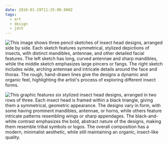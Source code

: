 ```yaml
---
date: 2010-01-29T11:25:00.000Z
tags:
  - art
  - design
  - jdch
---
```

![This image shows three pencil sketches of insect head designs, arranged side by side. Each sketch features symmetrical, stylized depictions of insects, with distinct mandibles, antennae, and other detailed facial features. The left sketch has long, curved antennae and sharp mandibles, while the middle sketch emphasizes large pincers or fangs. The right sketch includes wide, arching antennae and intricate details around the face and thorax. The rough, hand-drawn lines give the designs a dynamic and organic feel, highlighting the artist's process of exploring different insect forms.](/assets/art/20100129-insects-sketches.jpg)

![This graphic features six stylized insect head designs, arranged in two rows of three. Each insect head is framed within a black triangle, giving them a symmetrical, geometric appearance. The designs vary in form, with some having prominent mandibles, antennae, or horns, while others feature intricate patterns resembling wings or sharp appendages. The black-and-white contrast emphasizes the bold, abstract nature of the designs, making them resemble tribal symbols or logos. The overall composition has a modern, minimalist aesthetic, while still maintaining an organic, insect-like quality.](/assets/art/20100129-insects.jpg)
